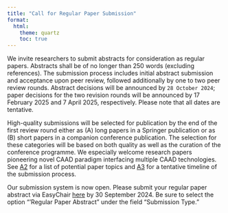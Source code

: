 ```yaml
---
title: "Call for Regular Paper Submission"
format:
  html:
    theme: quartz
    toc: true
---
```


We invite researchers to submit abstracts for consideration as regular papers.  Abstracts shall be of no longer than 250 words (excluding references). The submission process includes initial abstract submission and acceptance upon peer review, followed additionally by one to two peer review rounds. Abstract decisions will be announced by `28 October 2024`; paper decisions for the two revision rounds will be announced by 17 February 2025 and 7 April 2025, respectively. Please note that all dates are tentative. 
 
High-quality submissions will be selected for publication by the end of the first review round either as (A) long papers in a Springer publication or as (B) short papers in a companion conference publication. The selection for these categories will be based on both quality as well as the curation of the conference programme. We especially welcome research papers pioneering novel CAAD paradigm interfacing multiple CAAD technologies. See [A2](topics.qmd) for a list of potential paper topics and [A3](20240809_Timeline_WIP.pdf) for a tentative timeline of the submission process. 
 
Our submission system is now open.  Please submit your regular paper abstract via EasyChair [here](https://easychair.org/conferences/?conf=caadfutures2025) by 30 September 2024.  Be sure to select the option “‘Regular Paper Abstract” under the field “Submission Type.” 
 
 
 